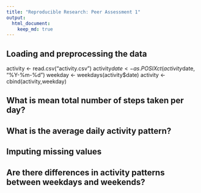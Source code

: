 ```yaml
---
title: "Reproducible Research: Peer Assessment 1"
output: 
  html_document:
    keep_md: true
---
```



## Loading and preprocessing the data
activity <- read.csv("activity.csv")
activity$date <- as.POSIXct(activity$date, "%Y-%m-%d")
weekday <- weekdays(activity$date)
activity <- cbind(activity,weekday)


## What is mean total number of steps taken per day?



## What is the average daily activity pattern?



## Imputing missing values



## Are there differences in activity patterns between weekdays and weekends?
